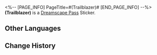 <%-- [PAGE_INFO]
PageTitle=#(Trailblazer)#
[END_PAGE_INFO] --%>
{{Stub|Location information}}
{{Item Infobox
|id          = 225028
|image       = Dreamscape Pass Sticker (Trailblazer).png
|type        = Dreamscape Pass Sticker
|type2       = Ashes to Ashes, Dust to Dust Stickers
|invCategory = 
|rarity      = 4
|effect      = 
|description = Digital stickers that can be used to decorate the pages of the Dreamtour Handbook. They come in many different styles.
|source1     = [[Unlocked by Default]]
}}
{{Description|The Trailblazer, the Captain, and the true Festive Superstar!}}
'''(Trailblazer)''' is a [[Dreamscape Pass]] Sticker.

==Other Languages==
{{Other Languages
|en   = (Trailblazer)
|zhs  = (Trailblazer)
|zht  = (Trailblazer)
|ja   = (Trailblazer)
|ko   = (Trailblazer)
|es   = (Trailblazer)
|fr   = (Trailblazer)
|ru   = (Trailblazer)
|th   = (Trailblazer)
|vi   = (Trailblazer)
|de   = (Trailblazer)
|id   = (Trailblazer)
|pt   = (Trailblazer)
}}

==Change History==
{{Change History|2.3}}
